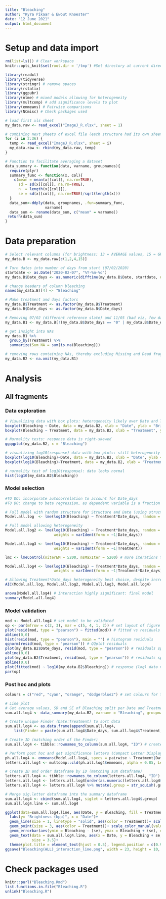 ```yaml
---
title: "Bleaching"
author: "Kyra Pikaar & Ewout Knoester"
date: "12 June 2021"
output: html_document
---
```


# Setup and data import

```r

rm(list=ls()) # Clear workspace
knitr::opts_knit$set(root.dir = '/tmp') #Set directory at current directory for all subsequent chunks

library(readxl)
library(tidyverse)
library(stringr) # remove spaces
library(rstatix)
library(ggpubr)
library(nlme) # mixed models allowing for heterogeneity
library(multcomp) # add significance levels to plot
library(emmeans) # Pairwise comparisons
library(NCmisc) # Check packages used

# load first xls sheet
my_data.raw <- read_excel("ImageJ_R.xlsx", sheet = 1)

# combining next sheets of excel file (each structure had its own sheet)
for (i in 2:36) {
  temp <- read_excel("ImageJ_R.xlsx", sheet = i)
  my_data.raw <- rbind(my_data.raw, temp)
}

# Function to facilitate averaging a dataset
data_summary <- function(data, varname, groupnames){
  require(plyr)
  summary_func <- function(x, col){
    c(mean = mean(x[[col]], na.rm=TRUE),
      sd = sd(x[[col]], na.rm=TRUE),
      n  = length(x[[col]]),
      se = sd(x[[col]], na.rm=TRUE)/sqrt(length(x)))
  }
  data_sum<-ddply(data, groupnames, .fun=summary_func,
                  varname)
  data_sum <- rename(data_sum, c("mean" = varname))
 return(data_sum)
}
```

<!-- 
Data info:
Treatments example: IntToSub = Coral of Intertidal origin, grown in the Subtidal
Brightness expressed in bpp, where 0 = black and 255 = white
Adjusted brightness: Correct brightness of fragment using brightness of slate, assuming slate should be 255 bpp
Survival = Cover of live coral tissue per fragment
AVG Brightness & AVG Survival = Average per 8 fragments (Structure)
Diff Survival = Difference between End and Start (= 2020-03-12) survival
-->

# Data preparation
```r

# Select relevant columns (for brightness: 13 = AVERAGE values, 15 = GREEN channel only)
my_data.B <- my_data.raw[c(1,2,4,15)]

# Turn dates into number of days from start (07/02/2020)
startdate <- as.Date("2020-02-07", "%Y-%m-%d")
my_data.B$Date_days <- as.numeric(difftime(my_data.B$Date, startdate, units = "days"), units = "days")

# change headers of column bleaching
names(my_data.B)[4] <- "Bleaching"

# Make treatment and days factors
my_data.B$Treatment <- as.factor(my_data.B$Treatment)
my_data.B$Date_days <- as.factor(my_data.B$Date_days)

# Removing 07/02 (different reference slate) and 11/05 (bad viz, few data) because of inaccurate measurements
my_data.B1 <- my_data.B[!(my_data.B$Date_days == "0" | my_data.B$Date_days == "94"),]

# get insight into NAs
my_data.B1 %>%
  group_by(Treatment) %>%
  summarize(Sum_NA = sum(is.na(Bleaching)))

# removing rows containing NAs, thereby excluding Missing and Dead fragments, and missing pictures
my_data.B2 <- na.omit(my_data.B1)
```

# Analysis
## All fragments
### Data exploration

```r

# Visualizing data with box plots: heterogeneity likely over Date and Treatment
boxplot(Bleaching ~ Date, data = my_data.B2, xlab = "Date", ylab = "Brightness (bpp)")
boxplot(Bleaching ~ Treatment, data = my_data.B2, xlab = "Treatment", ylab = "Brightness (bpp)")

# Normality tests: response data is right-skewed
ggqqplot(my_data.B2, x = "Bleaching")

# visualizing log10(response) data with box plots: still heterogeneity likely over Date and Treatment
boxplot(log10(Bleaching)~Date, data = my_data.B2, xlab = "Date", ylab = "LOG10(Brightness(bpp))")
boxplot(log10(Bleaching)~Treatment, data = my_data.B2, xlab = "Treatment", ylab = "LOG10(Brightness(bpp))")

# normality test of log10(response): data looks normal
hist(log10(my_data.B2$Bleaching))
```

### Model selection
```r
#TO DO: incorporate autocorrelation to account for Date_days
#TO DO: change to beta regression, as dependent variable is a fraction

# Full model with random structure for Structure and Date (using structure ID)
Model.all.log  <- lme(log10(Bleaching) ~ Treatment*Date_days, random = ~1|Structure, data = my_data.B2)

# Full model allowing heterogeneity
Model.all.log2 <- lme(log10(Bleaching) ~ Treatment*Date_days, random = ~1|Structure, data = my_data.B2,
                      weights = varIdent(form = ~1|Date_days))

Model.all.log3 <- lme(log10(Bleaching) ~ Treatment*Date_days, random = ~1|Structure, data = my_data.B2,
                      weights = varIdent(form = ~1|Treatment))

lmc <- lmeControl(niterEM = 5200, msMaxIter = 5200) # more iterations to reach convergence (will take some mins)

Model.all.log4 <- lme(log10(Bleaching) ~ Treatment*Date_days, random = ~1|Structure, data = my_data.B2,
                      weights = varIdent(form = ~1|Treatment*Date_days), control = lmc)

# Allowing Treatment*Date_days heterogeneity best choice, despite increase in df:
AIC(Model.all.log, Model.all.log2, Model.all.log3, Model.all.log4)

anova(Model.all.log4) # Interaction highly significant: final model
summary(Model.all.log4)
```

### Model validation
```r

mod <- Model.all.log4 # set model to be validated
op <- par(mfrow = c(2, 3), mar = c(5, 4, 1, 2)) # set layout of figure frame
plot(resid(mod, type = "pearson") ~ fitted(mod)) # fitted vs residuals
abline(0,0)
hist(resid(mod, type = "pearson"), main = "") # histogram residuals
qqnorm(resid(mod, type = "pearson")) # QQplot residuals
plot(my_data.B2$Date_days, resid(mod, type = "pearson")) # residuals split over Date
abline(0,0)
plot(my_data.B2$Treatment, resid(mod, type = "pearson")) # residuals split over Treatment
abline(0,0)
plot(fitted(mod) ~ log10(my_data.B2$Bleaching)) # response (log) data vs fitted (log)
par(op)

```

### Post hoc and plots
```r

colours = c("red", "cyan", "orange", "dodgerblue2") # set colours for the Treatments

# Line plot
# Get average values, SD and SE of Bleaching split per Date and Treatment
sum.all.log4 <- data_summary(my_data.B2, varname = "Bleaching", groupnames = c("Date_days", "Treatment", "Date"))

# Create unique Finder (Date:Treatment) to sort data
sum.all.log4 <- as.data.frame(append(sum.all.log4,
    list(Finder = paste(sum.all.log4$Date_days, sum.all.log4$Treatment, sep=":")), after = 0))

# Create ID (matching order of the Finder)
sum.all.log4 <- tibble::rownames_to_column(sum.all.log4, "ID") # create ID from rownames

# Perform post hoc and get significance letters (Compact Letter Display) between Treatments within each Date
ph.all.log4 <- emmeans(Model.all.log4, specs = pairwise ~ Treatment|Date_days, adjust = "tukey", type = "response")
letters.all.log4 <- multcomp::cld(ph.all.log4$emmeans, alpha = 0.05, Letters = letters) # get CLD

# Create ID and order dataframe by ID (matching sum dataframe)
letters.all.log4 <- tibble::rownames_to_column(letters.all.log4, "ID") # Create ID from rownames
letters.all.log4 <- letters.all.log4[order(as.numeric(letters.all.log4$ID)),] # order by ID
letters.all.log4 <- letters.all.log4 %>% mutate(.group = str_squish(.group)) # remove white spaces

# Merge sig.letter dataframe into the summary dataframe
sum.all.log4 <- cbind(sum.all.log4, siglet = letters.all.log4$.group)
sum.all.log4.line <- sum.all.log4

ggplot(data=sum.all.log4.line, aes(Date, y = Bleaching, fill = Treatment)) + ylim(35, 165)+
  labs(y= "Brightness (bpp)", x = "Date")+
  geom_line(size = 1, linetype = "solid", aes(color = Treatment))+ scale_color_manual(values = colours)+ 
  geom_point(size = 3, aes(color = Treatment))+ scale_color_manual(values = colours)+
  geom_errorbar(aes(ymin = Bleaching - (se), ymax = Bleaching + (se), color = Treatment), width = .9)+
  geom_text(data = sum.all.log4.line, aes(x = Date, y = Bleaching + se, label = siglet, vjust = -0.8), 
            size = 3.5)+
  theme(plot.title = element_text(hjust = 0.5), legend.position = c(0.9, 0.79))
ggsave("Bleaching(ALL)_interaction_line.png", width = 23, height = 10, units = "cm")

```

# Check packages used
```r

knitr::purl("Bleaching.Rmd")
list.functions.in.file("Bleaching.R")
unlink("Bleaching.R")

```

